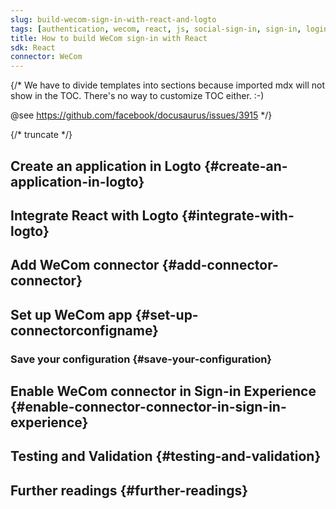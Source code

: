 ```yaml
---
slug: build-wecom-sign-in-with-react-and-logto
tags: [authentication, wecom, react, js, social-sign-in, sign-in, login]
title: How to build WeCom sign-in with React
sdk: React
connector: WeCom
---
```


{/*
  We have to divide templates into sections because imported mdx will not show in the TOC.
  There's no way to customize TOC either. :-)

  @see https://github.com/facebook/docusaurus/issues/3915
*/}




{/* truncate */}

<Intro connector={connector} sdk="React" link="https://reactjs.org" />

## Create an application in Logto \{#create-an-application-in-logto}

<CreateApplication type="Single page app" framework="React" />

## Integrate React with Logto \{#integrate-with-logto}

<FrameworkGuide />

## Add WeCom connector \{#add-connector-connector}

<AddSocialConnector connector={connector} framework="React" />

## Set up WeCom app \{#set-up-connectorconfigname}

<ConnectorGuide />

### Save your configuration \{#save-your-configuration}

<SaveYourConfiguration connector={connector} />

## Enable WeCom connector in Sign-in Experience \{#enable-connector-connector-in-sign-in-experience}

<EnableSocialConnector connector={connector} />

## Testing and Validation \{#testing-and-validation}

<TestingAndValidation connector={connector} sdk="React" />

## Further readings \{#further-readings}

<FurtherReadings />
